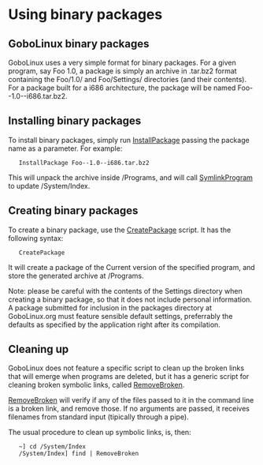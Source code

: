 =  Using binary packages =

==  GoboLinux binary packages ==

GoboLinux uses a very simple format for binary packages. For a given program, say Foo 1.0, a package is simply an archive in .tar.bz2 format containing the Foo/1.0/ and Foo/Settings/ directories (and their contents). For a package built for a i686 architecture, the package will be named Foo--1.0--i686.tar.bz2.

==  Installing binary packages ==

To install binary packages, simply run [[InstallPackage]] passing the package name as a parameter. For example:


    InstallPackage Foo--1.0--i686.tar.bz2 


This will unpack the archive inside /Programs, and will call [[SymlinkProgram]] to update /System/Index.

==  Creating binary packages ==

To create a binary package, use the [[CreatePackage]] script. It has the following syntax:


    CreatePackage <program-name> 


It will create a package of the Current version of the specified program, and store the generated archive at /Programs.

Note: please be careful with the contents of the Settings directory when creating a binary package, so that it does not include personal information. A package submitted for inclusion in the packages directory at GoboLinux.org must feature sensible default settings, preferrably the defaults as specified by the application right after its compilation.

==  Cleaning up ==

GoboLinux does not feature a specific script to clean up the broken links that will emerge when programs are deleted, but it has a generic script for cleaning broken symbolic links, called [[RemoveBroken]].

[[RemoveBroken]] will verify if any of the files passed to it in the command line is a broken link, and remove those. If no arguments are passed, it receives filenames from standard input (tipically through a pipe).

The usual procedure to clean up symbolic links, is, then:


    ~] cd /System/Index 
    /System/Index] find | RemoveBroken 


{{Handbook}}
